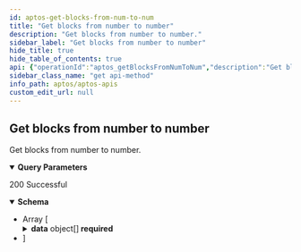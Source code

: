 ```yaml
---
id: aptos-get-blocks-from-num-to-num
title: "Get blocks from number to number"
description: "Get blocks from number to number."
sidebar_label: "Get blocks from number to number"
hide_title: true
hide_table_of_contents: true
api: {"operationId":"aptos_getBlocksFromNumToNum","description":"Get blocks from number to number.","parameters":[{"name":"limit","required":false,"in":"query","description":"Number of item displayed per page, default: 10","schema":{"type":"number"}},{"name":"offset","required":false,"in":"query","description":"Number of skipped item, default: 0","schema":{"type":"number"}},{"name":"from_block","required":true,"in":"query","description":"The minimum block number from which to get the transfers","example":999,"schema":{"type":"number"}},{"name":"to_block","required":true,"in":"query","description":"The maximum block number from which to get the transfers","example":1000,"schema":{"type":"number"}}],"responses":{"200":{"description":"200 Successful","content":{"application/json":{"schema":{"type":"array","items":{"type":"object","properties":{"data":{"description":"Blocks","type":"array","items":{"type":"object","properties":{"blockHeight":{"type":"number","example":"53316416","description":"blockHeight"},"blockHash":{"type":"string","example":"0x7e687b87fe8e8d2b8af953035e6aee2b570555720d9dd1344f2dfbd0f9dae93c","description":"blockHash"},"blockTime":{"format":"date-time","type":"string","example":"1970-01-01 08:00:00.000","description":"blockTime"},"timestamp":{"type":"number","example":"1683416298003828","description":"timestamp"},"firstVersion":{"type":"number","example":"136910820","description":"firstVersion"},"lastVersion":{"type":"number","example":"136910820","description":"lastVersion"}},"required":["blockHeight","blockHash","blockTime","timestamp","firstVersion","lastVersion"],"title":"BaseBlockDto"}}},"required":["data"],"title":"ListBlockResponseDto"}}}}}},"tags":["Get blocks"],"security":[{"apiKey":[]}],"method":"get","path":"/v1/block/blockFromNumToNum","servers":[{"url":"https://aptos-mainnet-api.blocklens.io","description":"Aptos Mainnet Dev Server"}],"securitySchemes":{"bearer":{"scheme":"bearer","bearerFormat":"JWT","type":"http"},"basic":{"type":"http","scheme":"basic"},"apiKey":{"type":"apiKey","name":"X-API-KEY","in":"header"}},"info":{"title":"APTOS APIs","description":"Swagger documentation","version":"1.0.0","contact":{}},"postman":{"name":"Get blocks from number to number","description":{"content":"Get blocks from number to number.","type":"text/plain"},"url":{"path":["v1","block","blockFromNumToNum"],"host":["{{baseUrl}}"],"query":[{"disabled":false,"description":{"content":"Number of item displayed per page, default: 10","type":"text/plain"},"key":"limit","value":""},{"disabled":false,"description":{"content":"Number of skipped item, default: 0","type":"text/plain"},"key":"offset","value":""},{"disabled":false,"description":{"content":"(Required) The minimum block number from which to get the transfers","type":"text/plain"},"key":"from_block","value":""},{"disabled":false,"description":{"content":"(Required) The maximum block number from which to get the transfers","type":"text/plain"},"key":"to_block","value":""}],"variable":[]},"header":[{"key":"Accept","value":"application/json"}],"method":"GET","auth":{"type":"apikey","apikey":[{"type":"any","value":"X-API-KEY","key":"key"},{"type":"any","value":"<API Key>","key":"value"},{"type":"any","value":"header","key":"in"}]}}}
sidebar_class_name: "get api-method"
info_path: aptos/aptos-apis
custom_edit_url: null
---
```



## Get blocks from number to number



Get blocks from number to number.

<details style={{"marginBottom":"1rem"}} data-collapsed={false} open={true}><summary style={{}}><strong>Query Parameters</strong></summary><div><ul><ParamsItem className={"paramsItem"} param={{"name":"limit","required":false,"in":"query","description":"Number of item displayed per page, default: 10","schema":{"type":"number"}}}></ParamsItem><ParamsItem className={"paramsItem"} param={{"name":"offset","required":false,"in":"query","description":"Number of skipped item, default: 0","schema":{"type":"number"}}}></ParamsItem><ParamsItem className={"paramsItem"} param={{"name":"from_block","required":true,"in":"query","description":"The minimum block number from which to get the transfers","example":999,"schema":{"type":"number"}}}></ParamsItem><ParamsItem className={"paramsItem"} param={{"name":"to_block","required":true,"in":"query","description":"The maximum block number from which to get the transfers","example":1000,"schema":{"type":"number"}}}></ParamsItem></ul></div></details><div><ApiTabs><TabItem label={"200"} value={"200"}><div>

200 Successful

</div><div><MimeTabs schemaType={"response"}><TabItem label={"application/json"} value={"application/json"}><SchemaTabs><TabItem label={"Schema"} value={"Schema"}><details style={{}} data-collapsed={false} open={true}><summary style={{"textAlign":"left"}}><strong>Schema</strong></summary><div style={{"textAlign":"left","marginLeft":"1rem"}}></div><ul style={{"marginLeft":"1rem"}}><li><div style={{"fontSize":"var(--ifm-code-font-size)","opacity":"0.6","marginLeft":"-.5rem","paddingBottom":".5rem"}}>Array [</div></li><SchemaItem collapsible={true} className={"schemaItem"}><details style={{}}><summary style={{}}><strong>data</strong><span style={{"opacity":"0.6"}}> object[]</span><strong style={{"fontSize":"var(--ifm-code-font-size)","color":"var(--openapi-required)"}}> required</strong></summary><div style={{"marginLeft":"1rem"}}><div style={{"marginTop":".5rem","marginBottom":".5rem"}}>

Blocks

</div><li><div style={{"fontSize":"var(--ifm-code-font-size)","opacity":"0.6","marginLeft":"-.5rem","paddingBottom":".5rem"}}>Array [</div></li><SchemaItem collapsible={false} name={"blockHeight"} required={true} schemaName={"number"} qualifierMessage={undefined} schema={{"type":"number","example":"53316416","description":"blockHeight"}}></SchemaItem><SchemaItem collapsible={false} name={"blockHash"} required={true} schemaName={"string"} qualifierMessage={undefined} schema={{"type":"string","example":"0x7e687b87fe8e8d2b8af953035e6aee2b570555720d9dd1344f2dfbd0f9dae93c","description":"blockHash"}}></SchemaItem><SchemaItem collapsible={false} name={"blockTime"} required={true} schemaName={"date-time"} qualifierMessage={undefined} schema={{"format":"date-time","type":"string","example":"1970-01-01 08:00:00.000","description":"blockTime"}}></SchemaItem><SchemaItem collapsible={false} name={"timestamp"} required={true} schemaName={"number"} qualifierMessage={undefined} schema={{"type":"number","example":"1683416298003828","description":"timestamp"}}></SchemaItem><SchemaItem collapsible={false} name={"firstVersion"} required={true} schemaName={"number"} qualifierMessage={undefined} schema={{"type":"number","example":"136910820","description":"firstVersion"}}></SchemaItem><SchemaItem collapsible={false} name={"lastVersion"} required={true} schemaName={"number"} qualifierMessage={undefined} schema={{"type":"number","example":"136910820","description":"lastVersion"}}></SchemaItem><li><div style={{"fontSize":"var(--ifm-code-font-size)","opacity":"0.6","marginLeft":"-.5rem"}}>]</div></li></div></details></SchemaItem><li><div style={{"fontSize":"var(--ifm-code-font-size)","opacity":"0.6","marginLeft":"-.5rem"}}>]</div></li></ul></details></TabItem><TabItem label={"Example (from schema)"} value={"Example (from schema)"}><ResponseSamples responseExample={"[\n  {\n    \"data\": [\n      {\n        \"blockHeight\": \"53316416\",\n        \"blockHash\": \"0x7e687b87fe8e8d2b8af953035e6aee2b570555720d9dd1344f2dfbd0f9dae93c\",\n        \"blockTime\": \"1970-01-01 08:00:00.000\",\n        \"timestamp\": \"1683416298003828\",\n        \"firstVersion\": \"136910820\",\n        \"lastVersion\": \"136910820\"\n      }\n    ]\n  }\n]"} language={"json"}></ResponseSamples></TabItem></SchemaTabs></TabItem></MimeTabs></div></TabItem></ApiTabs></div>
      